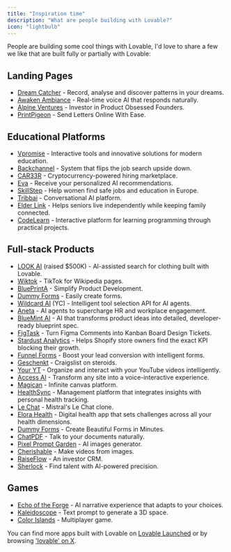 ```yaml
---
title: "Inspiration time"
description: "What are people building with Lovable?"
icon: "lightbulb"
---
```


People are building some cool things with Lovable, I'd love to share a few we like that are built fully or partially with Lovable:

## Landing Pages

- [Dream Catcher](https://slumber-tale.lovable.app/) - Record, analyse and discover patterns in your dreams.
- [Awaken Ambiance](https://preview--awaken-galaxy-voice-57.lovable.app/) - Real-time voice AI that responds naturally. 
- [Alpine Ventures](https://alpine.lovable.app/) - Investor in Product Obsessed Founders.
- [PrintPigeon](https://printpigeon.co.uk/) - Send Letters Online With Ease.

## Educational Platforms

- [Vpromise](https://vpromise.lovable.app/) - Interactive tools and innovative solutions for modern education.
- [Backchannel](https://the-backchannel.lovable.app/) - System that flips the job search upside down.
- [CAR33R](https://car33r.com/) - Cryptocurrency-powered hiring marketplace.
- [Eva](https://eva.lovable.app/) - Receive your personalized AI recommendations.
- [SkillStep](https://skillstep.lovable.app) - Help women find safe jobs and education in Europe.
- [Tribbai](https://tribbai.com/) - Conversational AI platform.
- [Elder Link](https://elder-voice-link-27.lovable.app/) - Helps seniors live independently while keeping family connected.
- [CodeLearn](https://code-learn-olive.vercel.app/) - Interactive platform for learning programming through practical projects.

## Full-stack Products 

- [LOOK AI](https://lookfashion.ai/) (raised $500K) - AI-assisted search for clothing built with Lovable.
- [Wiktok](https://wiktok.gptengineer.run/) - TikTok for Wikipedia pages.
- [BluePrintA](https://blueprinta.xyz/) - Simplify Product Development.
- [Dummy Forms](https://dummyforms.lovable.app/) - Easily create forms.
- [Wildcard AI](https://wild-card.ai/) (YC) - Intelligent tool selection API for AI agents.
- [Aneta](https://www.aneta.so/) - AI agents to supercharge HR and workplace engagement.
- [BlueMint AI](https://blue-mint-scribe.lovable.app/) - AI that transforms product ideas into detailed, developer-ready blueprint spec.
- [FigTask](https://preview--figma-commentary.lovable.app/) - Turn Figma Comments into Kanban Board Design Tickets.
- [Stardust Analytics](https://stardust-insights.lovable.app/) - Helps Shopify store owners find the exact KPI blocking their growth.
- [Funnel Forms](https://funnelforms-saas.lovable.app) - Boost your lead conversion with intelligent forms.
- [Geschenkt](https://geschenkt.lovable.app/) - Craigslist on steroids.
- [Your YT](https://youryt-dash-brain.lovable.app/) - Organize and interact with your YouTube videos intelligently.
- [Access AI](https://voice-embeddable-widget.lovable.app/dashboard) - Transform any site into a voice-interactive experience.
- [Magican](https://magican.lovable.app) - Infinite canvas platform.
- [HealthSync](https://healthsync-360.lovable.app/) - Management platform that integrates insights with personal health tracking.
- [Le Chat](https://le-chat.lovable.app/) - Mistral's Le Chat clone.
- [Elora Health](https://x.com/elorahealth) - Digital health app that sets challenges across all your health dimensions.
- [Dummy Forms](https://lovable.dev/blog/2025-01-20-how-a-canadian-infanteer-built-10-apps-in-record-time-with-lovable-dev) - Create Beautiful Forms in Minutes.
- [ChatPDF](https://enchanted-kids-library.lovable.app/) - Talk to your documents naturally.
- [Pixel Prompt Garden](https://preview--pixel-prompt-garden.lovable.app/) - AI images generator.
- [Cherishable](https://t.co/izGayyDFcc) - Make videos from images.
- [RaiseFlow](https://raiseflow.io/) - An investor CRM.
- [Sherlock](https://sherlockai.lovable.app/) - Find talent with AI-powered precision.

## Games

- [Echo of the Forge](https://echo-omi-graph.lovable.app/) - AI narrative experience that adapts to your choices.
- [Kaleidoscope](https://kaleidoscope-visionary.lovable.app/) - Text prompt to generate a 3D space.
- [Color Islands](https://color-islands.lovable.app/) - Multiplayer game.

You can find more apps built with Lovable on [Lovable Launched](https://launched.lovable.app/) or by browsing ['lovable' on X](https://x.com/search?q=lovable&src=typed_query).
